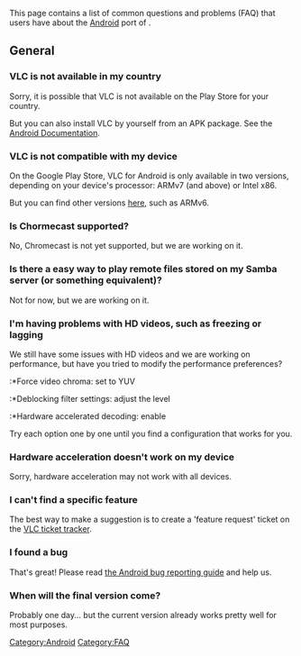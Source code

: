 This page contains a list of common questions and problems (FAQ) that users have about the [[Android]] port of {{VLC}}.

==General==

===VLC is not available in my country===

Sorry, it is possible that VLC is not available on the Play Store for your country.

But you can also install VLC by yourself from an APK package. See the [[Documentation:Android|Android Documentation]].

===VLC is not compatible with my device===
On the Google Play Store, VLC for Android is only available in two versions, depending on your device's processor: ARMv7 (and above) or Intel x86. 

But you can find other versions [http://nightlies.videolan.org/ here], such as ARMv6.

===Is Chormecast supported?===
No, Chromecast is not yet supported, but we are working on it.

===Is there a easy way to play remote files stored on my Samba server (or something equivalent)?===
Not for now, but we are working on it.

===I'm having problems with HD videos, such as freezing or lagging===
We still have some issues with HD videos and we are working on performance, but have you tried to modify the performance preferences?
:*Force video chroma: set to YUV
:*Deblocking filter settings: adjust the level
:*Hardware accelerated decoding: enable

Try each option one by one until you find a configuration that works for you.

===Hardware acceleration doesn't work on my device===
Sorry, hardware acceleration may not work with all devices.

===I can't find a specific feature===

The best way to make a suggestion is to create a 'feature request' ticket on the [https://trac.videolan.org/vlc/ VLC ticket tracker].

===I found a bug===
That's great! Please read [[Android_Report_bugs|the Android bug reporting guide]] and help us.

===When will the final version come?===
Probably one day... but the current version already works pretty well for most purposes.

[[Category:Android]]
[[Category:FAQ]]